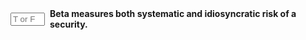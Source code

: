 
::: {.question-block}

<form onsubmit="event.preventDefault(); checkAnswerBox('module3_tf_q55','F')" style="display: flex; align-items: center; gap: 8px;">
<input type="text" id="module3_tf_q55" name="module3_tf_q55" maxlength="1" placeholder="T or F" style="width: 55px;" data-correct-answer="F" /> 
<label for="module3_tf_q55"><strong>Beta measures both systematic and idiosyncratic risk of a security.</strong></label>
</form>

<div id="feedback-module3_tf_q55" class="feedback" data-status="" style="display:none;">
The sentence is FALSE. Beta captures only systematic risk.
</div>
:::

